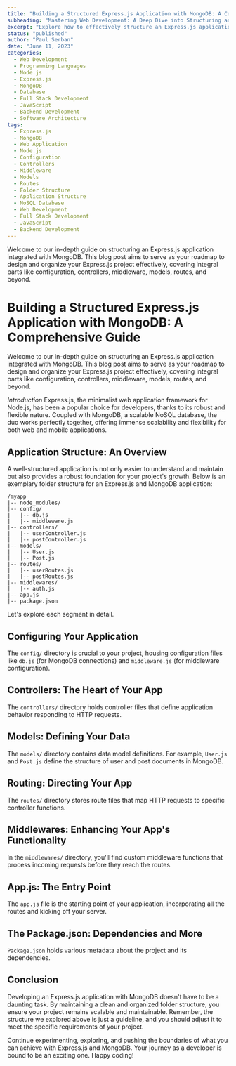 ```yaml
---
title: "Building a Structured Express.js Application with MongoDB: A Comprehensive Guide"
subheading: "Mastering Web Development: A Deep Dive into Structuring an Express.js Application with MongoDB"
excerpt: "Explore how to effectively structure an Express.js application integrated with MongoDB. Our comprehensive guide covers configuration, controllers, middleware, models, routes, and more. Uncover the best practices for web development with Express.js and MongoDB."
status: "published"
author: "Paul Serban"
date: "June 11, 2023"
categories:
  - Web Development
  - Programming Languages
  - Node.js
  - Express.js
  - MongoDB
  - Database
  - Full Stack Development
  - JavaScript
  - Backend Development
  - Software Architecture
tags:
  - Express.js
  - MongoDB
  - Web Application
  - Node.js
  - Configuration
  - Controllers
  - Middleware
  - Models
  - Routes
  - Folder Structure
  - Application Structure
  - NoSQL Database
  - Web Development
  - Full Stack Development
  - JavaScript
  - Backend Development
---
```


Welcome to our in-depth guide on structuring an Express.js application integrated with MongoDB. This blog post aims to serve as your roadmap to design and organize your Express.js project effectively, covering integral parts like configuration, controllers, middleware, models, routes, and beyond.

# Building a Structured Express.js Application with MongoDB: A Comprehensive Guide

Welcome to our in-depth guide on structuring an Express.js application integrated with MongoDB. This blog post aims to serve as your roadmap to design and organize your Express.js project effectively, covering integral parts like configuration, controllers, middleware, models, routes, and beyond.

_Introduction_
Express.js, the minimalist web application framework for Node.js, has been a popular choice for developers, thanks to its robust and flexible nature. Coupled with MongoDB, a scalable NoSQL database, the duo works perfectly together, offering immense scalability and flexibility for both web and mobile applications.

## Application Structure: An Overview

A well-structured application is not only easier to understand and maintain but also provides a robust foundation for your project's growth. Below is an exemplary folder structure for an Express.js and MongoDB application:

```
/myapp
|-- node_modules/
|-- config/
|   |-- db.js
|   |-- middleware.js
|-- controllers/
|   |-- userController.js
|   |-- postController.js
|-- models/
|   |-- User.js
|   |-- Post.js
|-- routes/
|   |-- userRoutes.js
|   |-- postRoutes.js
|-- middlewares/
|   |-- auth.js
|-- app.js
|-- package.json
```

Let's explore each segment in detail.

## Configuring Your Application

The `config/` directory is crucial to your project, housing configuration files like `db.js` (for MongoDB connections) and `middleware.js` (for middleware configuration).

## Controllers: The Heart of Your App

The `controllers/` directory holds controller files that define application behavior responding to HTTP requests.

## Models: Defining Your Data

The `models/` directory contains data model definitions. For example, `User.js` and `Post.js` define the structure of user and post documents in MongoDB.

## Routing: Directing Your App

The `routes/` directory stores route files that map HTTP requests to specific controller functions.

## Middlewares: Enhancing Your App's Functionality

In the `middlewares/` directory, you'll find custom middleware functions that process incoming requests before they reach the routes.

## App.js: The Entry Point

The `app.js` file is the starting point of your application, incorporating all the routes and kicking off your server.

## The Package.json: Dependencies and More

`Package.json` holds various metadata about the project and its dependencies.

## Conclusion

Developing an Express.js application with MongoDB doesn't have to be a daunting task. By maintaining a clean and organized folder structure, you ensure your project remains scalable and maintainable. Remember, the structure we explored above is just a guideline, and you should adjust it to meet the specific requirements of your project.

Continue experimenting, exploring, and pushing the boundaries of what you can achieve with Express.js and MongoDB. Your journey as a developer is bound to be an exciting one. Happy coding!
